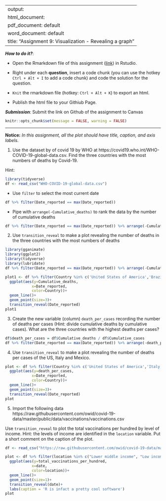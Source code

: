 
---
output: 
  html_document:
  pdf_document: default
  word_document: default
title: "Assignment 9: Visualization - Revealing a graph"
---

***How to do it?***: 

- Open the Rmarkdown file of this assignment ([link](assignment9.Rmd)) in Rstudio. 

- Right under each **question**, insert  a code chunk (you can use the hotkey `Ctrl + Alt + I` to add a code chunk) and code the solution for the question. 

- `Knit` the rmarkdown file (hotkey: `Ctrl + Alt + K`) to export an html.  

-  Publish the html file to your Githiub Page. 

***Submission***: Submit the link on Github of the assignment to Canvas

```r
knitr::opts_chunk$set(message = FALSE, warning = FALSE)
```


-------

**Notice:** *In this assignment, all the plot should have title, caption, and axis labels. *

1. Use the dataset by of covid 19 by WHO at https://covid19.who.int/WHO-COVID-19-global-data.csv. Find the three countries with the most numbers of deaths by Covid-19. 

Hint: 
```r
library(tidyverse)
df <- read_csv("WHO-COVID-19-global-data.csv")
```


-  Use `filter` to select the most current date 
```r

df %>% filter(Date_reported == max(Date_reported))
```

-  Pipe with `arrange(-Cumulative_deaths)` to rank the data by the number of cumulative deaths
```r
df %>% filter(Date_reported == max(Date_reported)) %>% arrange(-Cumulative_deaths)
```


2. Use `transition_reveal` to make a plot revealing the number of deaths in the three countries with the most numbers of deaths
```r
library(gganimate)
library(ggplot2)
library(tidyverse)
library(lubridate)
df %>% filter(Date_reported == max(Date_reported)) %>% arrange(-Cumulative_deaths) %>% top_n(3,Cumulative_deaths) 

plot1 <- df %>% filter(Country %in% c('United States of America','Brazil','India')) %>% 
  ggplot(aes(y=Cumulative_deaths,
            x=Date_reported,
            color=Country))+ 
  geom_line()+
  geom_point(size=3)+
  transition_reveal(Date_reported)
plot1

```

3. Create the new variable (column) `death_per_cases` recording the number of deaths per cases (Hint: divide cumulative deaths by cumulative cases).  What are the three countries with the highest deaths per cases? 
```r
df$death_per_cases = df$Cumulative_deaths / df$Cumulative_cases
df %>% filter(Date_reported == max(Date_reported)) %>% arrange(-death_per_cases) %>% top_n(3,death_per_cases)

```


4. Use `transition_reveal` to make a plot revealing the number of deaths per cases of the US, Italy and Mexico. 
```r
plot <- df %>% filter(Country %in% c('United States of America','Italy','Mexico')) %>% 
  ggplot(aes(y=death_per_cases,
            x=Date_reported,
            color=Country))+ 
  geom_line()+
  geom_point(size=3)+
  transition_reveal(Date_reported)
plot
```


5. Import the following data https://raw.githubusercontent.com/owid/covid-19-data/master/public/data/vaccinations/vaccinations.csv
                      
Use `transition_reveal` to plot the total vaccinations per hundred by level of income. Hint: the levels of income are identified in the `location` variable. Put a short comment on the caption of the plot. 

```r
df <- read_csv("https://raw.githubusercontent.com/owid/covid-19-data/master/public/data/vaccinations/vaccinations.csv")

plot <- df %>% filter(location %in% c("Lower middle income", "Low income", "Upper middle income")) %>% 
  ggplot(aes(y=total_vaccinations_per_hundred,
            x=date,
            color=location))+ 
  geom_line()+
  geom_point(size=1)+
  transition_reveal(date)+
  labs(caption = 'R is infact a pretty cool software')
plot
```

